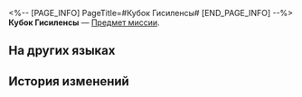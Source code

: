 <%-- [PAGE_INFO]
PageTitle=#Кубок Гисиленсы#
[END_PAGE_INFO] --%>
{{Предмет Инфобокс
|id          = 140590
|Изображение = Предмет Кубок Гисиленсы.png
|Тип         = Предмет миссии
|Инвентарь   = Миссии
|Редкость    = 3
|Эффект      = 
|Описание    = Неприметная и безыскусная глиняная чаша. На том пиру к вашим губам поднесли этот прохладный ободок, чтобы вы испили её нектар и приняли грех изгнания в обмен на пробуждающий сон.
}}
{{Описание|''«Ценность сосуда заключается в том, что он некогда содержал, и в том, кто им пользовался; подобно тому, как меч становится легендарным в битвах, а воин - бессмертным в веках благодаря своей жертве».''}}
'''Кубок Гисиленсы''' — [[Предмет миссии]].

==На других языках==
{{На других языках
|en   = Hysilens's Ceramic Cup
|zhs  = 海瑟音的陶杯
|zht  = 海瑟音的陶杯
|ja   = セイレンスの陶杯
|ko   = 히실렌스의 도자기 잔
|es   = Copa de cerámica de Hysilens
|fr   = Coupe en céramique de Hysilens
|ru   = Кубок Гисиленсы
|th   = แก้วดินเผาของ Hysilens
|vi   = Cốc Gốm Của Hysilens
|de   = Hysilens’ Keramikbecher
|id   = Cangkir Keramik Hysilens
|pt   = Taça de Cerâmica de Hysilens
}}

==История изменений==
{{История изменений|3.5}}